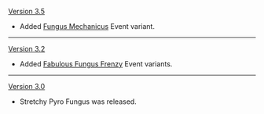 {{Change History/Header}}
[[Version 3.5]]
* Added [[Fungus Mechanicus]] Event variant.
----
[[Version 3.2]]
* Added [[Fabulous Fungus Frenzy]] Event variants.
----
[[Version 3.0]]
* Stretchy Pyro Fungus was released.